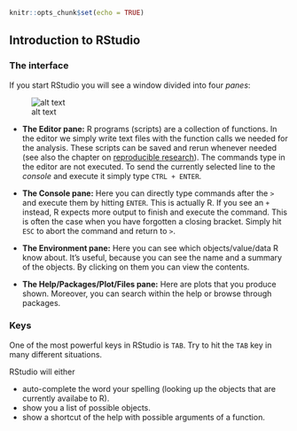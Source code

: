 ```r
knitr::opts_chunk$set(echo = TRUE)
```

## Introduction to RStudio

### The interface
If you start RStudio you will see a window divided into four *panes*:

![alt text](../figures/rstudio.png)

* **The Editor pane:** R programs (scripts) are a collection of functions. In the editor we simply write text files with the function calls we needed for the analysis. These scripts can be saved and rerun whenever needed (see also the chapter on [reproducible research](../misc/reproducible.html)). 
The commands type in the editor are not executed. To send the currently selected line to the *console* and execute it simply type `CTRL + ENTER`.

* **The Console pane:** Here you can directly type commands after the `>` and execute them by hitting `ENTER`. This is actually R. If you see an `+` instead, R expects more output to finish and execute the command. This is often the case when you have forgotten a closing bracket. Simply hit `ESC` to abort the command and return to `>`.

* **The Environment pane:** Here you can see which objects/value/data R know about. It's useful, because you can see the name and a summary of the objects. By clicking on them you can view the contents.

+ **The Help/Packages/Plot/Files pane:** Here are plots that you produce shown. Moreover, you can search within the help or browse through packages.


### Keys

One of the most powerful keys in RStudio is `TAB`. Try to hit the `TAB` key in many different situations.

RStudio will either

* auto-complete the word your spelling (looking up the objects that are currently availabe to R).
* show you a list of possible objects.
* show a shortcut of the help with possible arguments of a function.



